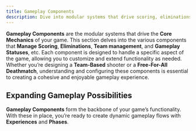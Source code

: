 ```yaml
---
title: Gameplay Components
description: Dive into modular systems that drive scoring, eliminations, and gameplay management.
---
```


**Gameplay Components** are the modular systems that drive the **Core Mechanics** of your game.
This section delves into the various components that **Manage Scoring**, **Eliminations**, **Team management**, and **Gameplay Statuses**, etc.
Each component is designed to handle a specific aspect of the game, allowing you to customize and extend functionality as needed.
Whether you’re designing a **Team-Based** shooter or a **Free-For-All Deathmatch**, understanding and configuring these components is essential to creating a cohesive and enjoyable gameplay experience.

## Expanding Gameplay Possibilities

**Gameplay Components** form the backbone of your game’s functionality.
With these in place, you’re ready to create dynamic gameplay flows with **Experiences** and **Phases**.

